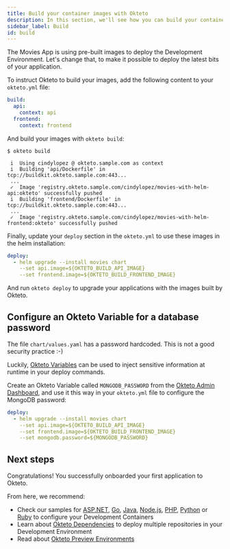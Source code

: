 ```yaml
---
title: Build your container images with Okteto
description: In this section, we'll see how you can build your container images with Okteto
sidebar_label: Build
id: build
---
```


The Movies App is using pre-built images to deploy the Development Environment.
Let's change that, to make it possible to deploy the latest bits of your application.

To instruct Okteto to build your images, add the following content to your `okteto.yml` file:

```yaml
build:
  api:
    context: api
  frontend:
    context: frontend
```

And build your images with `okteto build`:

```console
$ okteto build
```

```console
 i  Using cindylopez @ okteto.sample.com as context
 i  Building 'api/Dockerfile' in tcp://buildkit.okteto.sample.com:443...
 ...
 ✓  Image 'registry.okteto.sample.com/cindylopez/movies-with-helm-api:okteto' successfully pushed
 i  Building 'frontend/Dockerfile' in tcp://buildkit.okteto.sample.com:443...
 ...
 ✓  Image 'registry.okteto.sample.com/cindylopez/movies-with-helm-frontend:okteto' successfully pushed
```

Finally, update your `deploy` section in the `okteto.yml` to use these images in the helm installation:

```yaml
deploy:
  - helm upgrade --install movies chart
    --set api.image=${OKTETO_BUILD_API_IMAGE}
    --set frontend.image=${OKTETO_BUILD_FRONTEND_IMAGE}
```

And run `okteto deploy` to upgrade your applications with the images built by Okteto.

## Configure an Okteto Variable for a database password

The file `chart/values.yaml` has a password hardcoded. This is not a good security practice :-)

Luckily, [Okteto Variables](admin/dashboard.mdx/#variables) can be used to inject sensitive information at runtime in your deploy commands.

Create an Okteto Variable called `MONGODB_PASSWORD` from the [Okteto Admin Dashboard](admin/dashboard.mdx/#variables), and use it this way in your `okteto.yml` file to configure the MongoDB password:

```yaml
deploy:
  - helm upgrade --install movies chart
    --set api.image=${OKTETO_BUILD_API_IMAGE}
    --set frontend.image=${OKTETO_BUILD_FRONTEND_IMAGE}
    --set mongodb.password=${MONGODB_PASSWORD}
```

## Next steps

Congratulations! You successfully onboarded your first application to Okteto.

From here, we recommend:

- Check our samples for [ASP.NET](guides/samples/aspnetcore.mdx), [Go](guides/samples/golang.mdx), [Java](guides/samples/java.mdx), [Node.js](guides/samples/node.mdx), [PHP](guides/samples/php.mdx), [Python](guides/samples/python.mdx) or [Ruby](guides/samples/ruby.mdx) to configure your Development Containers
- Learn about [Okteto Dependencies](reference/okteto-manifest/#dependencies-string-optional) to deploy multiple repositories in your Development Environment
- Read about [Okteto Preview Environments](preview/overview.mdx)
